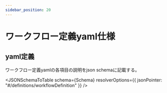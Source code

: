 ```yaml
---
sidebar_position: 20
---
```


# ワークフロー定義yaml仕様

## yaml定義

ワークフロー定義yamlの各項目の説明をjson schemaに記載する。

<JSONSchemaToTable
  schema={Schema}
  resolverOptions={{ jsonPointer: "#/definitions/workflowDefinition" }}
/>


